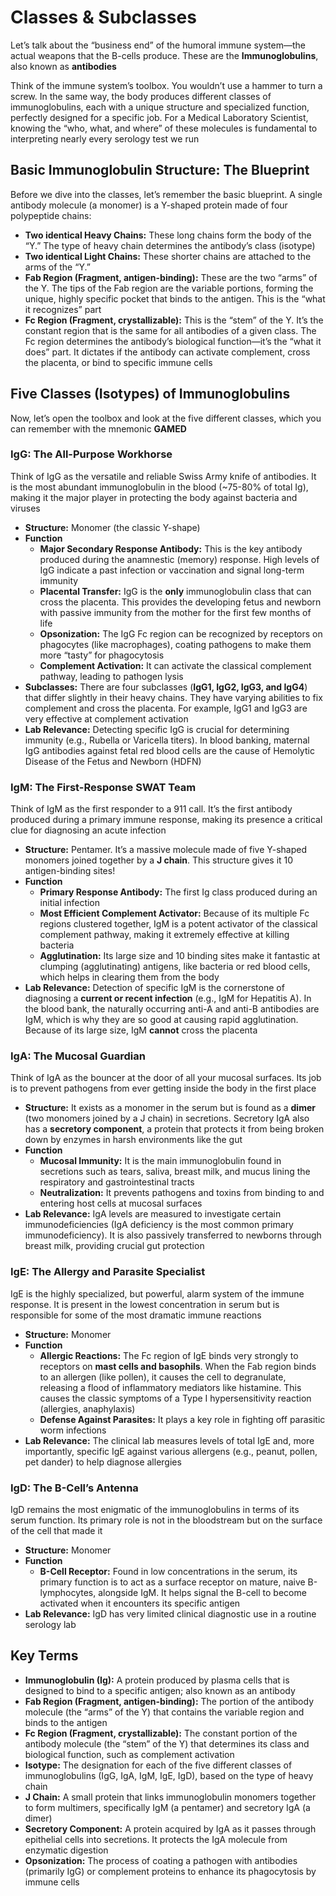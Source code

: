 # Classes & Subclasses {-}

Let's talk about the "business end" of the humoral immune system—the actual weapons that the B-cells produce. These are the **Immunoglobulins**, also known as **antibodies**

Think of the immune system's toolbox. You wouldn't use a hammer to turn a screw. In the same way, the body produces different classes of immunoglobulins, each with a unique structure and specialized function, perfectly designed for a specific job. For a Medical Laboratory Scientist, knowing the "who, what, and where" of these molecules is fundamental to interpreting nearly every serology test we run

## **Basic Immunoglobulin Structure: The Blueprint** {-}

Before we dive into the classes, let's remember the basic blueprint. A single antibody molecule (a monomer) is a Y-shaped protein made of four polypeptide chains:

*   **Two identical Heavy Chains:** These long chains form the body of the "Y." The type of heavy chain determines the antibody's class (isotype)
*   **Two identical Light Chains:** These shorter chains are attached to the arms of the "Y."
*   **Fab Region (Fragment, antigen-binding):** These are the two "arms" of the Y. The tips of the Fab region are the variable portions, forming the unique, highly specific pocket that binds to the antigen. This is the "what it recognizes" part
*   **Fc Region (Fragment, crystallizable):** This is the "stem" of the Y. It's the constant region that is the same for all antibodies of a given class. The Fc region determines the antibody's biological function—it's the "what it does" part. It dictates if the antibody can activate complement, cross the placenta, or bind to specific immune cells


## **Five Classes (Isotypes) of Immunoglobulins** {-}

Now, let's open the toolbox and look at the five different classes, which you can remember with the mnemonic **GAMED**

### **IgG: The All-Purpose Workhorse** {-}
Think of IgG as the versatile and reliable Swiss Army knife of antibodies. It is the most abundant immunoglobulin in the blood (~75-80% of total Ig), making it the major player in protecting the body against bacteria and viruses

*   **Structure:** Monomer (the classic Y-shape)
*   **Function**
    *   **Major Secondary Response Antibody:** This is the key antibody produced during the anamnestic (memory) response. High levels of IgG indicate a past infection or vaccination and signal long-term immunity
    *   **Placental Transfer:** IgG is the **only** immunoglobulin class that can cross the placenta. This provides the developing fetus and newborn with passive immunity from the mother for the first few months of life
    *   **Opsonization:** The IgG Fc region can be recognized by receptors on phagocytes (like macrophages), coating pathogens to make them more "tasty" for phagocytosis
    *   **Complement Activation:** It can activate the classical complement pathway, leading to pathogen lysis
*   **Subclasses:** There are four subclasses (**IgG1, IgG2, IgG3, and IgG4**) that differ slightly in their heavy chains. They have varying abilities to fix complement and cross the placenta. For example, IgG1 and IgG3 are very effective at complement activation
*   **Lab Relevance:** Detecting specific IgG is crucial for determining immunity (e.g., Rubella or Varicella titers). In blood banking, maternal IgG antibodies against fetal red blood cells are the cause of Hemolytic Disease of the Fetus and Newborn (HDFN)

### **IgM: The First-Response SWAT Team** {-}

Think of IgM as the first responder to a 911 call. It's the first antibody produced during a primary immune response, making its presence a critical clue for diagnosing an acute infection

*   **Structure:** Pentamer. It's a massive molecule made of five Y-shaped monomers joined together by a **J chain**. This structure gives it 10 antigen-binding sites!
*   **Function**
    *   **Primary Response Antibody:** The first Ig class produced during an initial infection
    *   **Most Efficient Complement Activator:** Because of its multiple Fc regions clustered together, IgM is a potent activator of the classical complement pathway, making it extremely effective at killing bacteria
    *   **Agglutination:** Its large size and 10 binding sites make it fantastic at clumping (agglutinating) antigens, like bacteria or red blood cells, which helps in clearing them from the body
*   **Lab Relevance:** Detection of specific IgM is the cornerstone of diagnosing a **current or recent infection** (e.g., IgM for Hepatitis A). In the blood bank, the naturally occurring anti-A and anti-B antibodies are IgM, which is why they are so good at causing rapid agglutination. Because of its large size, IgM **cannot** cross the placenta

### **IgA: The Mucosal Guardian** {-}

Think of IgA as the bouncer at the door of all your mucosal surfaces. Its job is to prevent pathogens from ever getting inside the body in the first place

*   **Structure:** It exists as a monomer in the serum but is found as a **dimer** (two monomers joined by a J chain) in secretions. Secretory IgA also has a **secretory component**, a protein that protects it from being broken down by enzymes in harsh environments like the gut
*   **Function**
    *   **Mucosal Immunity:** It is the main immunoglobulin found in secretions such as tears, saliva, breast milk, and mucus lining the respiratory and gastrointestinal tracts
    *   **Neutralization:** It prevents pathogens and toxins from binding to and entering host cells at mucosal surfaces
*   **Lab Relevance:** IgA levels are measured to investigate certain immunodeficiencies (IgA deficiency is the most common primary immunodeficiency). It is also passively transferred to newborns through breast milk, providing crucial gut protection

### **IgE: The Allergy and Parasite Specialist** {-}

IgE is the highly specialized, but powerful, alarm system of the immune response. It is present in the lowest concentration in serum but is responsible for some of the most dramatic immune reactions

*   **Structure:** Monomer
*   **Function**
    *   **Allergic Reactions:** The Fc region of IgE binds very strongly to receptors on **mast cells and basophils**. When the Fab region binds to an allergen (like pollen), it causes the cell to degranulate, releasing a flood of inflammatory mediators like histamine. This causes the classic symptoms of a Type I hypersensitivity reaction (allergies, anaphylaxis)
    *   **Defense Against Parasites:** It plays a key role in fighting off parasitic worm infections
*   **Lab Relevance:** The clinical lab measures levels of total IgE and, more importantly, specific IgE against various allergens (e.g., peanut, pollen, pet dander) to help diagnose allergies

### **IgD: The B-Cell's Antenna** {-}

IgD remains the most enigmatic of the immunoglobulins in terms of its serum function. Its primary role is not in the bloodstream but on the surface of the cell that made it

*   **Structure:** Monomer
*   **Function**
    *   **B-Cell Receptor:** Found in low concentrations in the serum, its primary function is to act as a surface receptor on mature, naive B-lymphocytes, alongside IgM. It helps signal the B-cell to become activated when it encounters its specific antigen
*   **Lab Relevance:** IgD has very limited clinical diagnostic use in a routine serology lab

## **Key Terms** {-}

*   **Immunoglobulin (Ig):** A protein produced by plasma cells that is designed to bind to a specific antigen; also known as an antibody
*   **Fab Region (Fragment, antigen-binding):** The portion of the antibody molecule (the "arms" of the Y) that contains the variable region and binds to the antigen
*   **Fc Region (Fragment, crystallizable):** The constant portion of the antibody molecule (the "stem" of the Y) that determines its class and biological function, such as complement activation
*   **Isotype:** The designation for each of the five different classes of immunoglobulins (IgG, IgA, IgM, IgE, IgD), based on the type of heavy chain
*   **J Chain:** A small protein that links immunoglobulin monomers together to form multimers, specifically IgM (a pentamer) and secretory IgA (a dimer)
*   **Secretory Component:** A protein acquired by IgA as it passes through epithelial cells into secretions. It protects the IgA molecule from enzymatic digestion
*   **Opsonization:** The process of coating a pathogen with antibodies (primarily IgG) or complement proteins to enhance its phagocytosis by immune cells
